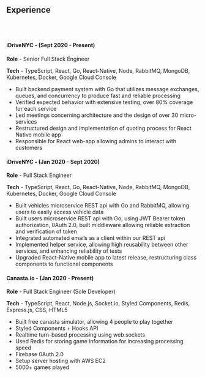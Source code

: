 ## Experience

<br />
<br />

#### iDriveNYC - (Sept 2020 - Present)

**Role** - Senior Full Stack Engineer

**Tech** - TypeScript, React, Go, React-Native, Node, RabbitMQ, MongoDB, Kubernetes, Docker, Google Cloud Console

-   Built backend payment system with Go that utilizes message exchanges, queues, and concurrency to produce fast and reliable processing
-   Verified expected behavior with extensive testing, over 80% coverage for each service
-   Led meetings concerning architecture and the design of over 30 micro-services
-   Restructured design and implementation of quoting process for React Native mobile app
-   Responsible for React web-app allowing admins to interact with customers

#### iDriveNYC - (Jan 2020 - Sept 2020)

**Role** - Full Stack Engineer

**Tech** - TypeScript, React, Go, React-Native, Node, RabbitMQ, MongoDB, Kubernetes, Docker, Google Cloud Console

-   Built vehicles microservice REST api with Go and RabbitMQ, allowing users to easily access vehicle data
-   Built users microservice REST api with Go, using JWT Bearer token authorization, 0Auth 2.0, built middleware allowing reliable extraction and verification of token
-   Integrated automated emails as a client within our REST api
-   Implemented helper service, allowing high reusability between other services, and enhancing reliability of tests
-   Upgraded React-Native mobile app to latest release, restructuring class components to functional components

#### Canasta.io - (Jan 2020 - Present)

**Role** - Full Stack Engineer (Sole Developer)

**Tech** - TypeScript, React, Node.js, Socket.io, Styled Components, Redis, Express.js, CSS, HTML5

-   Built free canasta simulator, allowing 4 people to play together
-   Styled Components + Hooks API
-   Realtime turn-based processing using web sockets
-   Used Redis for storing game information for increasing processing speed
-   Firebase 0Auth 2.0
-   Setup server hosting with AWS EC2
-   5000+ games played

<!-- ## About

Hi, I'm Eric Grossman. I am a passionate, and hardworking developer looking for a team of like-minded individuals. For the past few years, I have taught science at an outdoor school in Santa, Cruz California. My favorite part of the job was discovering new ways to deal with the challenge of an unpredictable setting. For this reason, I began searching for a career that would provide these kinds of challenges on a regular basis. My journey led me to begin exploring the world of coding, and before long I fell in love with the way it allowed me to solve complex problems by breaking them down into smaller parts. After graduating from Fullstack Academy my love of problem-solving is stronger than ever. Above all, I value creativity and working communities that foster collaboration and growth.

> An interesting tidbit...

I produce a bi-monthly podcast called Story Tadpole. It’s not your run of the mill cast, and that’s because it’s better :) Story Tadpole is a collection of offbeat tales, poems, and interviews written and narrated by yours truly. I tell all my friend(s) to listen, but only some of them do. I tell those who don’t listen that they’re missing out, but who am I to dictate what their ears should hear, and really, who are they to dictate what their ears should hear. Ears should be able to decide for themselves what they hear and what they don’t! Alas, such questions can only be answered through listening to Story Tadpole.

It feels amazing to be able to give life to some of my stranger thoughts. However, the real beauty of Story Tadpole has been its ability to spark unconventional conversations with my friends, family, and my community of listeners. If you have any ideas for a cool episode, tell me in the five-star review you’re going to leave on iTunes, Spotify, or your favorite podcast app...just kidding, you don’t have to leave a review, but there are some links at the bottom if you want to listen! -->
